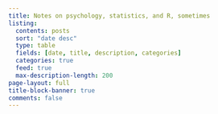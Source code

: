 ```yaml
---
title: Notes on psychology, statistics, and R, sometimes
listing:
  contents: posts
  sort: "date desc"
  type: table
  fields: [date, title, description, categories]
  categories: true
  feed: true
  max-description-length: 200
page-layout: full
title-block-banner: true
comments: false
---
```

